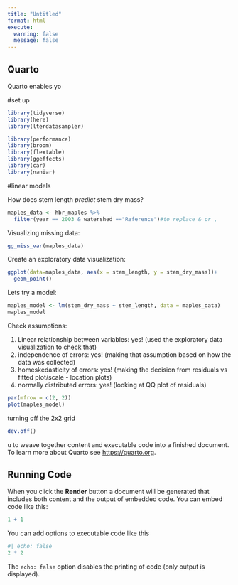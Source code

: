 ```yaml
---
title: "Untitled"
format: html
execute: 
  warning: false 
  message: false
---
```


## Quarto

Quarto enables yo

#set up

```r
library(tidyverse)
library(here)
library(lterdatasampler)

library(performance)
library(broom)
library(flextable)
library(ggeffects)
library(car)
library(naniar)
```

#linear models

How does stem length *predict* stem dry mass?

```r
maples_data <- hbr_maples %>% 
  filter(year == 2003 & watershed =="Reference")#to replace & or ,

```

Visualizing missing data:

```r
gg_miss_var(maples_data)
```

Create an exploratory data visualization:

```r
ggplot(data=maples_data, aes(x = stem_length, y = stem_dry_mass))+ 
  geom_point()
```

Lets try a model:

```r
maples_model <- lm(stem_dry_mass ~ stem_length, data = maples_data)
maples_model
```

Check assumptions:

1.  Linear relationship between variables: yes! (used the exploratory data visualization to check that)
2.  independence of errors: yes! (making that assumption based on how the data was collected)
3.  homeskedasticity of errors: yes! (making the decision from residuals vs fitted plot/scale - location plots)
4.   normally distributed errors: yes! (looking at QQ plot of residuals)

```r
par(mfrow = c(2, 2))
plot(maples_model)


```

turning off the 2x2 grid

```r
dev.off()
```

u to weave together content and executable code into a finished document. To learn more about Quarto see <https://quarto.org>.

## Running Code

When you click the **Render** button a document will be generated that includes both content and the output of embedded code. You can embed code like this:

```r
1 + 1
```

You can add options to executable code like this

```r
#| echo: false
2 * 2
```

The `echo: false` option disables the printing of code (only output is displayed).
